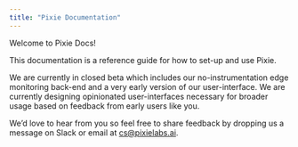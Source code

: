 ```yaml
---
title: "Pixie Documentation"
---
```


Welcome to Pixie Docs!  

This documentation is a reference guide for how to set-up and use Pixie.

We are currently in closed beta which includes our no-instrumentation edge monitoring back-end and a very early version of our user-interface. We are currently designing opinionated user-interfaces necessary for broader usage based on feedback from early users like you. 

We’d love to hear from you so feel free to share feedback by dropping us a message on Slack or email at <cs@pixielabs.ai>. 